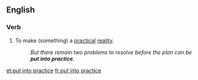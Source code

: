 ==English==

===Verb===
{{en-verb|inf=[[put]] [[into]] [[practice]]|puts into practice|putting into practice|put into practice}}

# {{transitive|idiomatic}} To make (something) a [[practical]] [[reality]].
#: ''But there remain two problems to resolve before the plan can be '''put into practice'''.''

[[et:put into practice]]
[[fr:put into practice]]